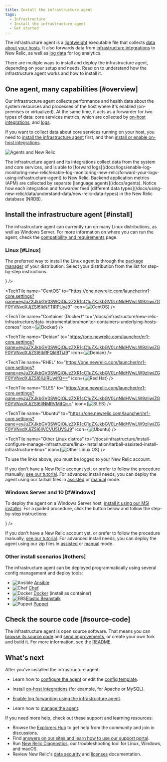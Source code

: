 ```yaml
---
title: Install the infrastructure agent
tags:
  - Infrastructure
  - Install the infrastructure agent
  - Get started
---
```











The infrastructure agent is a [lightweight](/docs/infrastructure/new-relic-infrastructure/getting-started/infrastructure-agent-performance-overhead) executable file that collects [data about your hosts](/docs/infrastructure/manage-your-data/data-instrumentation/default-infrastructure-events). It also forwards data from [infrastructure integrations](/docs/integrations/infrastructure-integrations/get-started/introduction-infrastructure-integrations) to New Relic, as well as [log data](/docs/logs/enable-log-monitoring-new-relic/enable-log-monitoring-new-relic/forward-your-logs-using-infrastructure-agent) for log analytics.

There are multiple ways to install and deploy the infrastructure agent, depending on your setup and needs. Read on to understand how the infrastructure agent works and how to install it.

## One agent, many capabilities [#overview]

Our infrastructure agent collects performance and health data about the system resources and processes of the host where it's enabled (on-premises or virtualized). At the same time, it acts as a forwarder for two types of data: core services metrics, which are collected by [on-host integrations](/docs/integrations/host-integrations/getting-started/introduction-host-integrations), and [logs](/docs/logs/enable-log-monitoring-new-relic/enable-log-monitoring-new-relic/forward-your-logs-using-infrastructure-agent).

If you want to collect data about core services running on your host, you need to [install the infrastructure agent](#install) first, and then [install or enable on-host integrations](/docs/integrations/host-integrations/installation/install-infrastructure-host-integrations).

![Agents and New Relic](./images/Agents-and-NR-%288%29.png "Agents and New Relic")

<figcaption>
  The infrastructure agent and its integrations collect data from the system and core services, and is able to [forward logs](/docs/logs/enable-log-monitoring-new-relic/enable-log-monitoring-new-relic/forward-your-logs-using-infrastructure-agent) to New Relic. Backend application metrics (APM) are collected by separate [language agents](/docs/agents). Notice how each integration and forwarder feed [different data types](/docs/using-new-relic/data/understand-data/new-relic-data-types) in the New Relic database (NRDB).
</figcaption>

## Install the infrastructure agent [#install]

The infrastructure agent can currently run on many Linux distributions, as well as Windows Server. For more information on where you can run the agent, check the [compatibility and requirements](/docs/infrastructure/infrastructure-monitoring/get-started/compatibility-requirements-infrastructure-agent) page.

### Linux [#Linux]

The preferred way to install the Linux agent is through the [package manager](/docs/infrastructure/install-infrastructure-agent/linux-installation/install-infrastructure-agent-linux-using-package-manager) of your distribution. Select your distribution from the list for step-by-step instructions.

<TechTileGrid>
  <TechTile
    name="Amazon Linux"
    to="https://one.newrelic.com/launcher/nr1-core.settings?pane=eyJuZXJkbGV0SWQiOiJzZXR1cC1uZXJkbGV0LnNldHVwLW9zIiwiZGF0YVNvdXJjZSI6IkFNQVpPTl9MSU5VWCJ9"
    icon={<img src={amazonlinux} alt="Amazon Linux"/>}
  />

  <TechTile
    name="CentOS"
    to="https://one.newrelic.com/launcher/nr1-core.settings?pane=eyJuZXJkbGV0SWQiOiJzZXR1cC1uZXJkbGV0LnNldHVwLW9zIiwiZGF0YVNvdXJjZSI6IkNFTlRPUyJ9"
    icon={<img src={centos} alt="CentOS"/>}
  />

  <TechTile
    name="Container (Docker)"
    to="/docs/infrastructure/new-relic-infrastructure/data-instrumentation/monitor-containers-underlying-hosts-coreos"
    icon={<img src={dockerLogoCrop} alt="Docker"/>}
  />

  <TechTile
    name="Debian"
    to="https://one.newrelic.com/launcher/nr1-core.settings?pane=eyJuZXJkbGV0SWQiOiJzZXR1cC1uZXJkbGV0LnNldHVwLW9zIiwiZGF0YVNvdXJjZSI6IkRFQklBTiJ9"
    icon={<img src={debian} alt="Debian"/>}
  />

  <TechTile
    name="RHEL"
    to="https://one.newrelic.com/launcher/nr1-core.settings?pane=eyJuZXJkbGV0SWQiOiJzZXR1cC1uZXJkbGV0LnNldHVwLW9zIiwiZGF0YVNvdXJjZSI6IlJIRUwifQ=="
    icon={<img src={redHatNew2} alt="Red Hat"/>}
  />

  <TechTile
    name="SLES"
    to="https://one.newrelic.com/launcher/nr1-core.settings?pane=eyJuZXJkbGV0SWQiOiJzZXR1cC1uZXJkbGV0LnNldHVwLW9zIiwiZGF0YVNvdXJjZSI6IlNMRVMifQ=="
    icon={<img src={suse} alt="SLES"/>}
  />

  <TechTile
    name="Ubuntu"
    to="https://one.newrelic.com/launcher/nr1-core.settings?pane=eyJuZXJkbGV0SWQiOiJzZXR1cC1uZXJkbGV0LnNldHVwLW9zIiwiZGF0YVNvdXJjZSI6IlVCVU5UVSJ9"
    icon={<img src={ubuntu} alt="Ubuntu"/>}
  />

  <TechTile
    name="Other Linux distros"
    to="/docs/infrastructure/install-configure-manage-infrastructure/linux-installation/tarball-assisted-install-infrastructure-linux"
    icon={<img src={otherlinux} alt="Other Linux OS"/>}
  />
</TechTileGrid>

To use the links above, you must be logged to your New Relic account.

If you don't have a New Relic account yet, or prefer to follow the procedure manually, [see our tutorial](/docs/infrastructure/install-infrastructure-agent/linux-installation/install-infrastructure-agent-linux-using-package-manager). For advanced install needs, you can deploy the agent using our tarball files in [assisted](/docs/infrastructure/install-infrastructure-agent/linux-installation/tarball-assisted-install-infrastructure-agent-linux) or [manual](/docs/infrastructure/install-infrastructure-agent/linux-installation/tarball-manual-install-infrastructure-agent-linux) mode.

### Windows Server and 10 [#Windows]

To deploy the agent on a Windows Server host, [install it using our MSI installer](/docs/infrastructure/install-configure-manage-infrastructure/windows-installation/install-infrastructure-windows-server-using-msi-installer). For a guided procedure, click the button below and follow the step-by-step instructions:

<TechTileGrid>
  <TechTile
    name="Windows"
    to="https://one.newrelic.com/launcher/nr1-core.settings?pane=eyJuZXJkbGV0SWQiOiJzZXR1cC1uZXJkbGV0LnNldHVwLW9zIiwiZGF0YVNvdXJjZSI6IldJTkRPV1MifQ=="
    icon={<img src={windows} alt="amazonlinux.png"/>}
  />
</TechTileGrid>

If you don't have a New Relic account yet, or prefer to follow the procedure manually, [see our tutorial](/docs/infrastructure/install-configure-manage-infrastructure/windows-installation/install-infrastructure-windows-server-using-msi-installer). For advanced install needs, you can deploy the agent using our zip files in [assisted](https://docs.newrelic.co.jp/docs/infrastructure/install-configure-infrastructure/windows-installation/assisted-install-infrastructure-windows) or [manual](https://docs.newrelic.co.jp/docs/infrastructure/install-configure-infrastructure/windows-installation/manual-install-infrastructure-windows) mode.

### Other install scenarios [#others]

The infrastructure agent can be deployed programmatically using several config management and deploy tools:

* <ImageSizing width="32px" height="32px" verticalAlign="middle">![Ansible](./images/ansible-red-logo.png "Ansible")</ImageSizing> [Ansible](/docs/infrastructure/new-relic-infrastructure/config-management-tools/configure-new-relic-infrastructure-using-ansible)
* <ImageSizing width="32px" height="32px" verticalAlign="middle">![Chef](./images/chef-logo.png "Chef")</ImageSizing> [Chef](/docs/infrastructure/new-relic-infrastructure/config-management-tools/configure-new-relic-infrastructure-using-chef)
* <ImageSizing width="32px" height="28px" verticalAlign="middle">![Docker](./images/docker-logo-crop.png "Docker")</ImageSizing> [Docker](/docs/infrastructure/install-infrastructure-agent/linux-installation/docker-container-infrastructure-monitoring) (install as container)
* <ImageSizing width="32px" height="32px" verticalAlign="middle">![EBS](./images/ebs.png "EBS")</ImageSizing>[Elastic Beanstalk](/docs/infrastructure/install-infrastructure-agent/config-management-tools/install-infrastructure-agent-aws-elastic-beanstalk)
* <ImageSizing width="32px" height="32px" verticalAlign="middle">![Puppet](./images/puppet-logo.png "Puppet")</ImageSizing> [Puppet](/docs/infrastructure/new-relic-infrastructure/config-management-tools/configure-new-relic-infrastructure-puppet)

## Check the source code [#source-code]

The infrastructure agent is open source software. That means you can [browse its source code](https://github.com/newrelic/infrastructure-agent) and [send improvements](https://github.com/newrelic/infrastructure-agent/blob/master/CONTRIBUTING.md), or create your own fork and build it. For more information, see the [README](https://github.com/newrelic/infrastructure-agent/blob/master/README.md).

## What's next

After you've installed the infrastructure agent:

* Learn how to [configure the agent](/docs/infrastructure/install-configure-infrastructure/configuration/configure-infrastructure-agent) or edit the [config template](https://github.com/newrelic/infrastructure-agent/blob/master/assets/examples/infrastructure/newrelic-infra-template.yml.example).
* Install [on-host integrations](/docs/integrations/host-integrations/getting-started/introduction-host-integrations) (for example, for Apache or MySQL).
* [Enable log forwarding using the infrastructure agent](/docs/logs/enable-new-relic-logs/1-enable-logs/forward-your-logs-using-new-relic-infrastructure).
* Learn how to [manage the agent](/docs/infrastructure/install-infrastructure-agent/manage-your-agent/start-stop-restart-infrastructure-agent).

  [](/docs/logs/enable-new-relic-logs/1-enable-logs/forward-your-logs-using-new-relic-infrastructure)

If you need more help, check out these support and learning resources:

* Browse the [Explorers Hub](https://discuss.newrelic.com/) to get help from the community and join in discussions.
* Find [answers on our sites and learn how to use our support portal](/docs/using-new-relic/welcome-new-relic/get-started/find-help-use-support-portal).
* Run [New Relic Diagnostics](/docs/using-new-relic/cross-product-functions/troubleshooting/new-relic-diagnostics), our troubleshooting tool for Linux, Windows, and macOS.
* Review New Relic's [data security](/docs/security) and [licenses](/docs/licenses) documentation.
